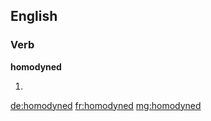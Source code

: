 ==English==

===Verb===
'''homodyned'''

# {{past of|homodyne}}

[[de:homodyned]]
[[fr:homodyned]]
[[mg:homodyned]]